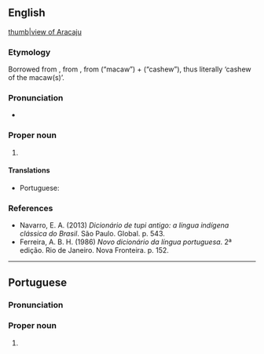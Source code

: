 ==English==
{{wikipedia}}
[[file:Curva da Avenida Beira Mar Aracaju.jpg|thumb|view of Aracaju]]

===Etymology===
Borrowed from {{bor|en|pt|Aracaju}}, from {{der|en|tpw|Arákaîu}}, from {{l|tpw|ará}} (“macaw”) + {{l|tpw|akaîu}} (“cashew”), thus literally ‘cashew of the macaw(s)’.

===Pronunciation===
* {{IPA|en|/ɑɹəkəˈʒuː/}}

===Proper noun===
{{en-proper noun}}

# {{place|en|municipality/state capital|s/Sergipe|c/Brazil}}

====Translations====
{{trans-top|state capital of Sergipe, Brazil}}
* Portuguese: {{t+|pt|Aracaju|f}}
{{trans-mid}}
{{trans-bottom}}

===References===
* Navarro, E. A. (2013) ''Dicionário de tupi antigo: a língua indígena clássica do Brasil''. São Paulo. Global. p. 543.
* Ferreira, A. B. H. (1986) ''Novo dicionário da língua portuguesa''. 2ª edição. Rio de Janeiro. Nova Fronteira. p. 152.

----

==Portuguese==

===Pronunciation===
{{pt-IPA|br=Aracaju}}

===Proper noun===
{{pt-proper noun|f}}

# {{place|pt|municipality/state capital|s/Sergipe|c/Brazil|t=Aracaju}}